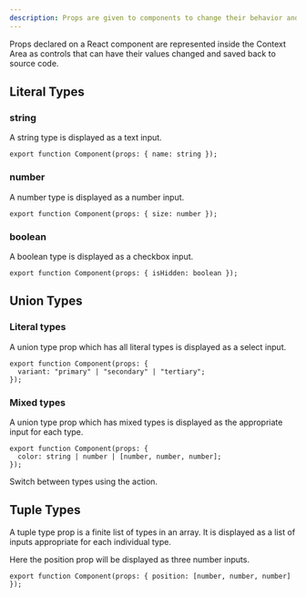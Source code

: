 ```yaml
---
description: Props are given to components to change their behavior and are represented as controls in the Context Area.
---
```



Props declared on a React component are represented inside the Context Area as controls that can have their values changed and saved back to source code.

## Literal Types

### string

A string type is displayed as a text input.

```tsx /name: string/
export function Component(props: { name: string });
```

### number

A number type is displayed as a number input.

```tsx /size: number/
export function Component(props: { size: number });
```

### boolean

A boolean type is displayed as a checkbox input.

```tsx /isHidden: boolean/
export function Component(props: { isHidden: boolean });
```

## Union Types

### Literal types

A union type prop which has all literal types is displayed as a select input.

```tsx /variant: "primary" | "secondary" | "tertiary"/
export function Component(props: {
  variant: "primary" | "secondary" | "tertiary";
});
```

### Mixed types

A union type prop which has mixed types is displayed as the appropriate input for each type.

```tsx /color: string | number | [number, number, number]/
export function Component(props: {
  color: string | number | [number, number, number];
});
```

Switch between types using the <ActionLink name="Switch Prop Type" icon={SwitchIcon} href="/docs/building-your-scene/components/editing-props#cycle-through-prop-types" /> action.

## Tuple Types

A tuple type prop is a finite list of types in an array. It is displayed as a list of inputs appropriate for each individual type.

Here the position prop will be displayed as three number inputs.

```tsx /position: [number, number, number]/
export function Component(props: { position: [number, number, number] });
```
